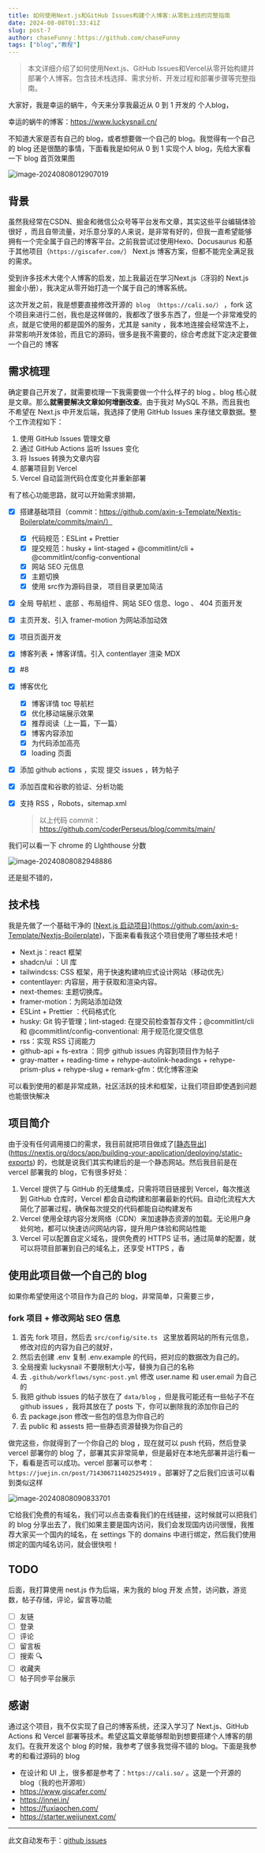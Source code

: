 ```yaml
---
title: 如何使用Next.js和GitHub Issues构建个人博客:从零到上线的完整指南
date: 2024-08-08T01:33:41Z
slug: post-7
author: chaseFunny：https://github.com/chaseFunny
tags: ["blog","教程"]
---
```


> 本文详细介绍了如何使用Next.js、GitHub Issues和Vercel从零开始构建并部署个人博客。包含技术栈选择、需求分析、开发过程和部署步骤等完整指南。

大家好，我是幸运的蜗牛，今天来分享我最近从 0 到 1 开发的 个人blog，

幸运的蜗牛的博客：https://www.luckysnail.cn/

不知道大家是否有自己的 blog，或者想要做一个自己的 blog。我觉得有一个自己的 blog 还是很酷的事情，下面看我是如何从 0 到 1 实现个人 blog，先给大家看一下 blog 首页效果图

![image-20240808012907019](https://blog-1304565468.cos.ap-shanghai.myqcloud.com/work/image-20240808012907019.png)

## 背景

虽然我经常在CSDN、掘金和微信公众号等平台发布文章，其实这些平台编辑体验很好 ，而且自带流量，对乐意分享的人来说，是非常有好的，但我一直希望能够拥有一个完全属于自己的博客平台。之前我尝试过使用Hexo、Docusaurus 和基于其他项目（`https://giscafer.com/`） Next.js 博客方案，但都不能完全满足我的需求。

受到许多技术大佬个人博客的启发，加上我最近在学习Next.js（冴羽的 Next.js 掘金小册），我决定从零开始打造一个属于自己的博客系统。

这次开发之前，我是想要直接修改开源的` blog （https://cali.so/）` ，fork 这个项目来进行二创，我也是这样做的，我都改了很多东西了，但是一个非常难受的点，就是它使用的都是国外的服务，尤其是 sanity ，我本地连接会经常连不上，非常影响开发体验，而且它的源码，很多是我不需要的，综合考虑就下定决定要做一个自己的 博客

## 需求梳理

确定要自己开发了，就需要梳理一下我需要做一个什么样子的 blog 。blog 核心就是文章。那么**就需要解决文章如何增删改查**。由于我对 MySQL 不熟，而且我也不希望在 Next.js 中开发后端，我选择了使用 GitHub Issues 来存储文章数据。整个工作流程如下：

1. 使用 GitHub Issues 管理文章
2. 通过 GitHub Actions 监听 Issues 变化
3. 将 Issues 转换为文章内容
4. 部署项目到 Vercel
5. Vercel 自动监测代码仓库变化并重新部署

有了核心功能思路，就可以开始需求排期，

- [x] 搭建基础项目（commit：https://github.com/axin-s-Template/Nextjs-Boilerplate/commits/main/）

  - [x] 代码规范：ESLint +  Prettier
  - [x] 提交规范：husky + lint-staged + @commitlint/cli + @commitlint/config-conventional
  - [x] 网站 SEO 元信息
  - [x] 主题切换
  - [x] 使用 src作为源码目录， 项目目录更加简洁

- [x] 全局 导航栏 、底部 、布局组件、网站 SEO 信息、logo 、 404 页面开发

- [x] 主页开发、引入 framer-motion 为网站添加动效

- [x] 项目页面开发

- [x] 博客列表 +  博客详情。引入 contentlayer 渲染 MDX

- [x] #8

- [x] 博客优化

  - [x] 博客详情 toc 导航栏
  - [x] 优化移动端展示效果
  - [x] 推荐阅读（上一篇，下一篇）
  - [x] 博客内容添加
  - [x] 为代码添加高亮
  - [x] loading 页面

- [x] 添加 github actions ，实现 提交 issues ，转为帖子

- [x] 添加百度和谷歌的验证、分析功能

- [x] 支持 RSS ，Robots，sitemap.xml

  >  以上代码 commit：https://github.com/coderPerseus/blog/commits/main/

我们可以看一下 chrome 的 LIghthouse 分数

![image-20240808082948886](https://blog-1304565468.cos.ap-shanghai.myqcloud.com/work/image-20240808082948886.png)

还是挺不错的，

## 技术栈

我是先做了一个基础干净的 [[Next.js 启动项目](https://github.com/axin-s-Template/Nextjs-Boilerplate)](https://github.com/axin-s-Template/Nextjs-Boilerplate)，下面来看看我这个项目使用了哪些技术吧！

- Next.js：react 框架
- shadcn/ui ：UI 库
- tailwindcss: CSS 框架，用于快速构建响应式设计网站（移动优先）
- contentlayer: 内容层，用于获取和渲染内容。
- next-themes: 主题切换库。
- framer-motion：为网站添加动效
- ESLint + Prettier ：代码格式化
- husky: Git 钩子管理；lint-staged: 在提交前检查暂存文件；@commitlint/cli 和 @commitlint/config-conventional: 用于规范化提交信息
- rss：实现 RSS 订阅能力
- github-api + fs-extra ：同步 github issues 内容到项目作为帖子
- gray-matter + reading-time + rehype-autolink-headings + rehype-prism-plus + rehype-slug + remark-gfm：优化博客渲染

可以看到使用的都是非常成熟，社区活跃的技术和框架，让我们项目即使遇到问题也能很快解决

## 项目简介

由于没有任何调用接口的需求，我目前就把项目做成了[[静态导出](https://nextjs.org/docs/app/building-your-application/deploying/static-exports)](https://nextjs.org/docs/app/building-your-application/deploying/static-exports) 的，也就是说我们其实构建后的是一个静态网站。然后我目前是在 vercel 部署我的 blog，它有很多好处：

1. Vercel 提供了与 GitHub 的无缝集成，只需将项目链接到 Vercel，每次推送到 GitHub 仓库时，Vercel 都会自动构建和部署最新的代码。自动化流程大大简化了部署过程，确保每次提交的代码都能自动构建发布
2. Vercel 使用全球内容分发网络（CDN）来加速静态资源的加载。无论用户身处何地，都可以快速访问网站内容，提升用户体验和网站性能
3. Vercel 可以配置自定义域名，提供免费的 HTTPS 证书，通过简单的配置，就可以将项目部署到自己的域名上，还享受 HTTPS ，香

## 使用此项目做一个自己的 blog

如果你希望使用这个项目作为自己的 blog，非常简单，只需要三步，

### fork 项目 + 修改网站 SEO 信息

1. 首先 fork 项目，然后去 `src/config/site.ts `  这里放着网站的所有元信息，修改对应的内容为自己的就好，
2. 然后去创建 .env 复制 .env.example 的代码，把对应的数据改为自己的。
3. 全局搜索 luckysnail 不要限制大小写，替换为自己的名称
4. 去 `.github/workflows/sync-post.yml` 修改 user.name 和 user.email 为自己的
5. 我把 github issues 的帖子放在了 `data/blog` ，但是我可能还有一些帖子不在 github issues ，我将其放在了 posts 下，你可以删除我的添加你自己的
6. 去 package.json 修改一些包的信息为你自己的 
7. 去 public 和 assests 把一些静态资源替换为你自己的

做完这些，你就得到了一个你自己的 blog ，现在就可以 push 代码，然后登录 vercel 部署你的 blog 了，部署其实非常简单，但是最好在本地先部署并运行看一下，看看是否可以成功。vercel 部署可以参考：`https://juejin.cn/post/7143067114025254919` 。部署好了之后我们应该可以看到类似这样

![image-20240808090833701](https://blog-1304565468.cos.ap-shanghai.myqcloud.com/work/image-20240808090833701.png)

它给我们免费的有域名，我们可以点击查看我们的在线链接，这时候就可以把我们的 blog 分享出去了，我们如果主要是国内访问，我们会发现国内访问很慢，我推荐大家买一个国内的域名，在 settings 下的 domains 中进行绑定，然后我们使用绑定的国内域名访问，就会很快啦！

## TODO

后面，我打算使用 nest.js 作为后端，来为我的 blog 开发 点赞，访问数，游览数，帖子存储，评论，留言等功能

- [ ] 友链
- [ ] 登录
- [ ] 评论
- [ ] 留言板
- [ ] 搜索 🔍
- [ ] 收藏夹
- [ ] 帖子同步平台展示

## 感谢

通过这个项目，我不仅实现了自己的博客系统，还深入学习了 Next.js、GitHub Actions 和 Vercel 部署等技术。希望这篇文章能够帮助到想要搭建个人博客的朋友们。在我开发这个 blog 的时候，我参考了很多我觉得不错的 blog。下面是我参考的和看过源码的 blog

- 在设计和 UI 上，很多都是参考了：`https://cali.so/` 。这是一个开源的 blog（我的也开源啦）
- https://www.giscafer.com/
- https://innei.in/
- https://fuxiaochen.com/
- https://starter.weijunext.com/

---
此文自动发布于：<a href="https://github.com/coderPerseus/blog/issues/7" target="_blank">github issues</a>
